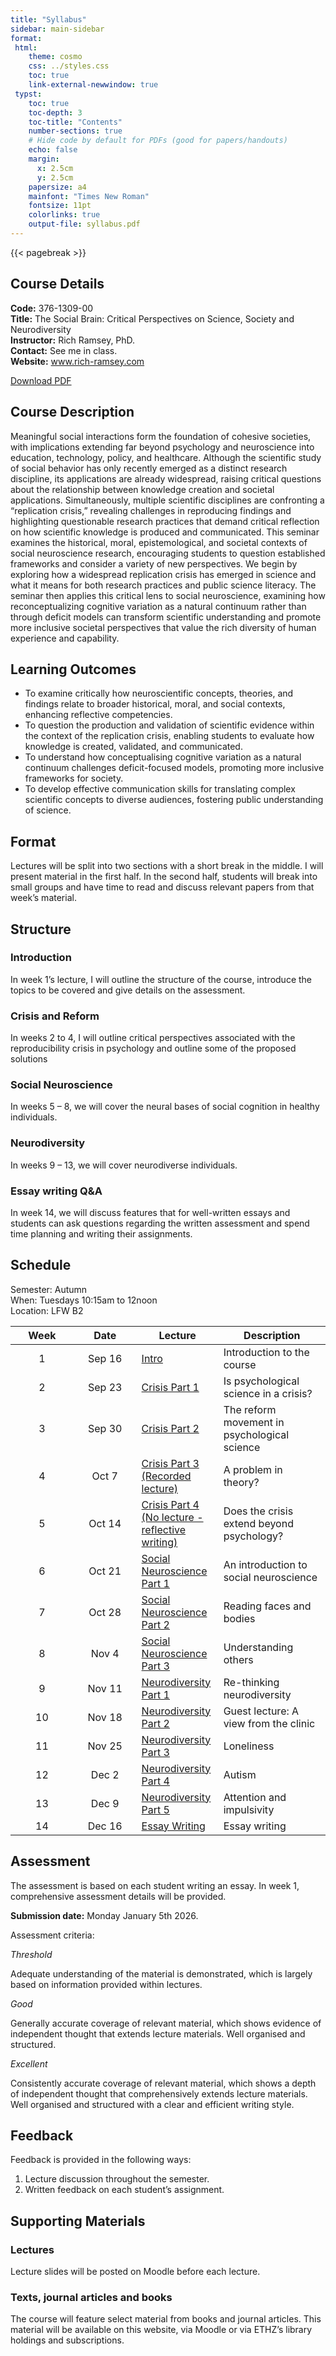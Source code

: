 ```yaml
---
title: "Syllabus"
sidebar: main-sidebar
format:
 html:
    theme: cosmo
    css: ../styles.css
    toc: true
    link-external-newwindow: true
 typst:
    toc: true
    toc-depth: 3
    toc-title: "Contents"
    number-sections: true
    # Hide code by default for PDFs (good for papers/handouts)
    echo: false
    margin:
      x: 2.5cm
      y: 2.5cm
    papersize: a4
    mainfont: "Times New Roman"
    fontsize: 11pt
    colorlinks: true
    output-file: syllabus.pdf
---
```


::: {.content-visible when-format="typst"}
{{< pagebreak >}}
:::

## Course Details ##

**Code:** 376-1309-00\
**Title:** The Social Brain: Critical Perspectives on Science, Society and Neurodiversity\
**Instructor:** Rich Ramsey, PhD.\
**Contact:** See me in class. \
**Website:** [www.rich-ramsey.com](http://www.rich-ramsey.com/)

::: {.content-visible when-format="html"}
::: {.download-container style="text-align: left; margin-bottom: 20px;"}
<a href="syllabus.pdf" class="btn btn-primary btn-sm download-button" target="_blank">
  <i class="fa fa-file-pdf-o" aria-hidden="true"></i> Download PDF
</a>
:::
:::

## Course Description ##

Meaningful social interactions form the foundation of cohesive societies, with implications extending far beyond psychology and neuroscience into education, technology, policy, and healthcare.
Although the scientific study of social behavior has only recently emerged as a distinct research discipline, its applications are already widespread, raising critical questions about the relationship between knowledge creation and societal applications.
Simultaneously, multiple scientific disciplines are confronting a "replication crisis," revealing challenges in reproducing findings and highlighting questionable research practices that demand critical reflection on how scientific knowledge is produced and communicated.
This seminar examines the historical, moral, epistemological, and societal contexts of social neuroscience research, encouraging students to question established frameworks and consider a variety of new perspectives.
We begin by exploring how a widespread replication crisis has emerged in science and what it means for both research practices and public science literacy.
The seminar then applies this critical lens to social neuroscience, examining how reconceptualizing cognitive variation as a natural continuum rather than through deficit models can transform scientific understanding and promote more inclusive societal perspectives that value the rich diversity of human experience and capability.


## Learning Outcomes ##

-   To examine critically how neuroscientific concepts, theories, and findings relate to broader historical, moral, and social contexts, enhancing reflective competencies.
-   To question the production and validation of scientific evidence within the context of the replication crisis, enabling students to evaluate how knowledge is created, validated, and communicated.
-   To understand how conceptualising cognitive variation as a natural continuum challenges deficit-focused models, promoting more inclusive frameworks for society.
-   To develop effective communication skills for translating complex scientific concepts to diverse audiences, fostering public understanding of science.

## Format ##

Lectures will be split into two sections with a short break in the middle. 
I will present material in the first half. 
In the second half, students will break into small groups and have time to read and discuss relevant papers from that week’s material. 

## Structure ##

### Introduction ###

In week 1’s lecture, I will outline the structure of the course, introduce the topics to be covered and give details on the assessment.

### Crisis and Reform ###

In weeks 2 to 4, I will outline critical perspectives associated with the reproducibility crisis in psychology and outline some of the proposed solutions

### Social Neuroscience ###

In weeks 5 – 8, we will cover the neural bases of social cognition in healthy individuals.

### Neurodiversity ###

In weeks 9 – 13, we will cover neurodiverse individuals.

### Essay writing Q&A ###

In week 14, we will discuss features that for well-written essays and students can ask questions regarding the written assessment and spend time planning and writing their assignments. 

## Schedule ##

Semester: Autumn\
When: Tuesdays 10:15am to 12noon\		
Location: LFW B2

| **Week** | **Date** | **Lecture** | **Description** |
|:--------:|:--------:|-------------|-----------------|
| 1 | Sep 16 | [Intro](../lectures/01_intro.html) | Introduction to the course |
| 2 | Sep 23 | [Crisis Part 1](../lectures/02_crisis.html) | Is psychological science in a crisis? |
| 3 | Sep 30 | [Crisis Part 2](../lectures/03_reform.html) | The reform movement in psychological science |
| 4 | Oct 7 | [Crisis Part 3 (Recorded lecture)](../lectures/04_theory.html) | A problem in theory? |
| 5 | Oct 14 | [Crisis Part 4 (No lecture - reflective writing)](../lectures/05_reflection.html) | Does the crisis extend beyond psychology? |
| 6 | Oct 21 | [Social Neuroscience Part 1](../lectures/06_neuro_1.html) | An introduction to social neuroscience |
| 7 | Oct 28 | [Social Neuroscience Part 2](../lectures/07_neuro_2.html) | Reading faces and bodies |
| 8 | Nov 4 | [Social Neuroscience Part 3](../lectures/08_neuro_3.html) | Understanding others |
| 9 | Nov 11 | [Neurodiversity Part 1](../lectures/09_neurodiversity.html) | Re-thinking neurodiversity |
| 10 | Nov 18 | [Neurodiversity Part 2](../lectures/10_clinic.html) | Guest lecture: A view from the clinic |
| 11 | Nov 25 | [Neurodiversity Part 3](../lectures/11_loneliness.html) | Loneliness |
| 12 | Dec 2 | [Neurodiversity Part 4](../lectures/12_autism.html) | Autism |
| 13 | Dec 9 | [Neurodiversity Part 5](../lectures/13_attention.html) | Attention and impulsivity |
| 14 | Dec 16 | [Essay Writing](../lectures/14_essay.html) | Essay writing |


## Assessment ##

The assessment is based on each student writing an essay. 
In week 1, comprehensive assessment details will be provided.

**Submission date:** Monday January 5th 2026.


Assessment criteria:

*Threshold*

Adequate understanding of the material is demonstrated, which is largely based on information provided within lectures. 

*Good*

Generally accurate coverage of relevant material, which shows evidence of independent thought that extends lecture materials. Well organised and structured. 

*Excellent*

Consistently accurate coverage of relevant material, which shows a depth of independent thought that comprehensively extends lecture materials. Well organised and structured with a clear and efficient writing style.

## Feedback ##

Feedback is provided in the following ways:

1. Lecture discussion throughout the semester.
2. Written feedback on each student’s assignment.

## Supporting Materials ##

### Lectures ###

Lecture slides will be posted on Moodle before each lecture.
	  
### Texts, journal articles and books

The course will feature select material from books and journal articles. 
This material will be available on this website, via Moodle or via ETHZ’s library holdings and subscriptions.

